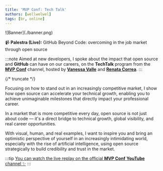 ```yaml
---
title: 'MVP Conf: Tech Talk'
authors: [wellwelwel]
tags: [br, online]
---
```



<Parallax tiltMaxAngleX={0} perspective={1920}>
  ![Banner](./banner.png)
</Parallax>

📹 **Palestra (Live):** GitHub Beyond Code: overcoming in the job market through open source

:::note
Aimed at new developers, I spoke about the impact that open source and **GitHub** can have on our careers, on the **TechTalk** program from the [**MVP Conf**](https://www.youtube.com/@mvpconf) channel, hosted by [**Vanessa Valle**](https://www.linkedin.com/in/vanessabrava/) and [**Renata Correa**](https://www.linkedin.com/in/correa-renata-ti/).
:::

{/* truncate */}

Focusing on how to stand out in an increasingly competitive market, I show how open source can accelerate your technical growth, enabling you to achieve unimaginable milestones that directly impact your professional career.

In a market that is more competitive every day, open source is not just about code — it's a direct bridge to technical growth, global visibility, and real career opportunities.

With visual, human, and real examples, I want to inspire you and bring an optimistic perspective of yourself in an increasingly intimidating world, especially with the rise of artificial intelligence, using open source strategically to build credibility and trust in the market.

:::tip
[You can watch the live replay on the official **MVP Conf** **YouTube** channel ✨](https://www.youtube.com/watch?v=alfJ6aEJhhA)
:::
